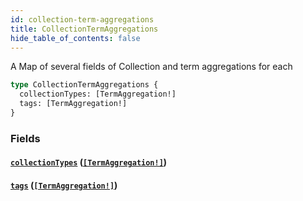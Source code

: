 ```yaml
---
id: collection-term-aggregations
title: CollectionTermAggregations
hide_table_of_contents: false
---
```



A Map of several fields of Collection and term aggregations for each

```graphql
type CollectionTermAggregations {
  collectionTypes: [TermAggregation!]
  tags: [TermAggregation!]
}
```


### Fields

#### [`collectionTypes`](#) ([`[TermAggregation!]`](/demand/api/graphql-admin/reference/objects/term-aggregation))




#### [`tags`](#) ([`[TermAggregation!]`](/demand/api/graphql-admin/reference/objects/term-aggregation))






